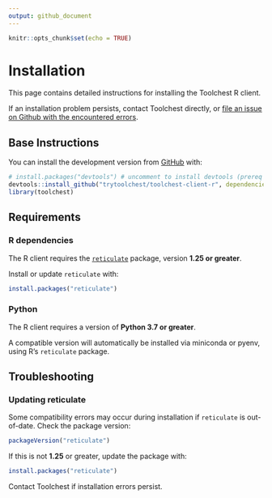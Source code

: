 ```yaml
---
output: github_document
---
```


```r
knitr::opts_chunk$set(echo = TRUE)
```

# Installation

This page contains detailed instructions for installing the Toolchest R client.

If an installation problem persists, contact Toolchest directly, or [file an issue on Github with the encountered errors](https://github.com/trytoolchest/toolchest-client-r/issues).

## Base Instructions

You can install the development version from [GitHub](https://github.com/trytoolchest/toolchest-client-r) with:

```r
# install.packages("devtools") # uncomment to install devtools (prereq package)
devtools::install_github("trytoolchest/toolchest-client-r", dependencies = TRUE)
library(toolchest)
```

## Requirements

### R dependencies

The R client requires the [`reticulate`](https://rstudio.github.io/reticulate/index.html)
package, version **1.25 or greater**. 

Install or update `reticulate` with:

```r
install.packages("reticulate")
```

### Python
The R client requires a version of **Python 3.7 or greater**.

A compatible version will automatically be installed via miniconda or pyenv,
using R's `reticulate` package.

## Troubleshooting

### Updating reticulate
Some compatibility errors may occur during installation if `reticulate` is 
out-of-date. Check the package version:

```r
packageVersion("reticulate")
```

If this is not **1.25** or greater, update the package with:

```r
install.packages("reticulate")
```

Contact Toolchest if installation errors persist.


